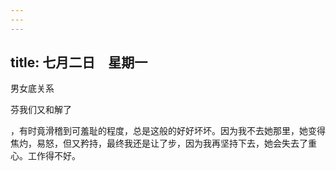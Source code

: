 ```yaml
---
---
---
```

title: 七月二日　星期一
---




男女底关系

芬我们又和解了

，有时竟滑稽到可羞耻的程度，总是这般的好好坏坏。因为我不去她那里，她变得焦灼，易怒，但又矜持，最终我还是让了步，因为我再坚持下去，她会失去了重心。工作得不好。
